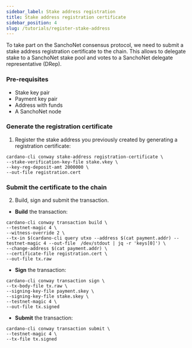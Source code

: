 ```yaml
---
sidebar_label: Stake address registration
title: Stake address registration certificate
sidebar_position: 4
slug: /tutorials/register-stake-address
---
```


To take part on the SanchoNet consensus protocol, we need to submit a stake address registration certificate to the chain. This allows to delegate stake to a SanchoNet stake pool
and votes to a SanchoNet delegate representative (DRep).

### Pre-requisites

* Stake key pair
* Payment key pair
* Address with funds
* A SanchoNet node

### Generate the registration certificate

1. Register the stake address you previously created by generating a registration certificate:

```
cardano-cli conway stake-address registration-certificate \
--stake-verification-key-file stake.vkey \
--key-reg-deposit-amt 2000000 \
--out-file registration.cert
```

### Submit the certificate to the chain

2. Build, sign and submit the transaction.

* **Build** the transaction:

```
cardano-cli conway transaction build \
--testnet-magic 4 \
--witness-override 2 \
--tx-in $(cardano-cli query utxo --address $(cat payment.addr) --testnet-magic 4 --out-file  /dev/stdout | jq -r 'keys[0]') \
--change-address $(cat payment.addr) \
--certificate-file registration.cert \
--out-file tx.raw
```

* **Sign** the transaction:

```
cardano-cli conway transaction sign \
--tx-body-file tx.raw \
--signing-key-file payment.skey \
--signing-key-file stake.skey \
--testnet-magic 4 \
--out-file tx.signed
```

* **Submit** the transaction:

```
cardano-cli conway transaction submit \
--testnet-magic 4 \
--tx-file tx.signed
```